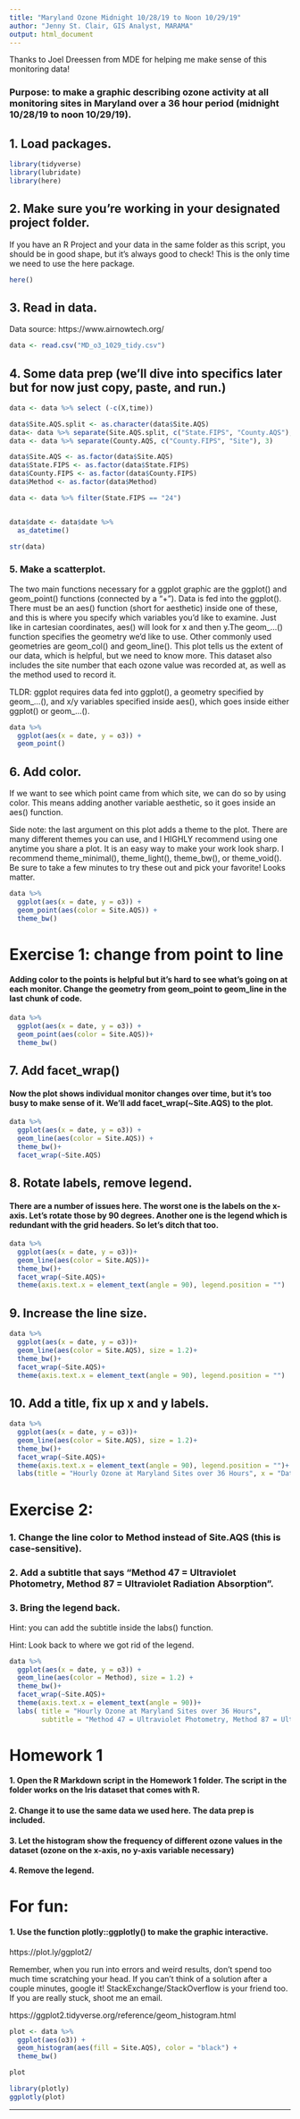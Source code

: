 ```yaml
---
title: "Maryland Ozone Midnight 10/28/19 to Noon 10/29/19"
author: "Jenny St. Clair, GIS Analyst, MARAMA"
output: html_document
---
```

Thanks to Joel Dreessen from MDE for helping me make sense of this monitoring data!

### Purpose: to make a graphic describing ozone activity at all monitoring sites in Maryland over a 36 hour period (midnight 10/28/19 to noon 10/29/19).

## 1. Load packages.
```r
library(tidyverse)
library(lubridate)
library(here)

```

## 2. Make sure you're working in your designated project folder. 
If you have an R Project and your data in the same folder as this script, you should be in good shape, but it's always good to check! This is the only time we need to use the here package.
```r
here()
```

## 3. Read in data. 
Data source: https://www.airnowtech.org/ 
```r
data <- read.csv("MD_o3_1029_tidy.csv")

```


## 4. Some data prep (we'll dive into specifics later but for now just copy, paste, and run.)
```r
data <- data %>% select (-c(X,time))

data$Site.AQS.split <- as.character(data$Site.AQS)
data<- data %>% separate(Site.AQS.split, c("State.FIPS", "County.AQS"), 2)
data <- data %>% separate(County.AQS, c("County.FIPS", "Site"), 3)

data$Site.AQS <- as.factor(data$Site.AQS)
data$State.FIPS <- as.factor(data$State.FIPS)
data$County.FIPS <- as.factor(data$County.FIPS)
data$Method <- as.factor(data$Method)

data <- data %>% filter(State.FIPS == "24")


data$date <- data$date %>% 
  as_datetime() 

str(data)
```

### 5. Make a scatterplot.
The two main functions necessary for a ggplot graphic are the ggplot() and geom_point() functions (connected by a "+"). Data is fed into the ggplot(). There must be an aes() function (short for aesthetic) inside one of these, and this is where you specify which variables you'd like to examine. Just like in cartesian coordinates, aes() will look for x and then y.The geom_...() function specifies the geometry we'd like to use. Other commonly used geometries are geom_col() and geom_line().
This plot tells us the extent of our data, which is helpful, but we need to know more. This dataset also includes the site number that each ozone value was recorded at, as well as the method used to record it.

TLDR: ggplot requires data fed into ggplot(), a geometry specified by geom_...(), and x/y variables specified inside aes(), which goes inside either ggplot() or geom_...().
```r
data %>% 
  ggplot(aes(x = date, y = o3)) +
  geom_point() 
```

## 6. Add color.
If we want to see which point came from which site, we can do so by using color. This means adding another variable aesthetic, so it goes inside an aes() function.

Side note: the last argument on this plot adds a theme to the plot. There are many different themes you can use, and I HIGHLY recommend using one anytime you share a plot. It is an easy way to make your work look sharp. I recommend theme_minimal(), theme_light(), theme_bw(), or theme_void(). Be sure to take a few minutes to try these out and pick your favorite! Looks matter.
```r
data %>% 
  ggplot(aes(x = date, y = o3)) +
  geom_point(aes(color = Site.AQS)) +
  theme_bw()

```


# Exercise 1: change from point to line
#### Adding color to the points is helpful but it's hard to see what's going on at each monitor. Change the geometry from geom_point to geom_line in the last chunk of code.
```r

data %>% 
  ggplot(aes(x = date, y = o3)) +
  geom_point(aes(color = Site.AQS))+
  theme_bw()

```


##  7. Add facet_wrap()
#### Now the plot shows individual monitor changes over time, but it's too busy to make sense of it. We'll add facet_wrap(~Site.AQS) to the plot.
```r
data %>% 
  ggplot(aes(x = date, y = o3)) +
  geom_line(aes(color = Site.AQS)) +
  theme_bw()+
  facet_wrap(~Site.AQS)
```


## 8. Rotate labels, remove legend.
#### There are a number of issues here. The worst one is the labels on the x-axis. Let's rotate those by 90 degrees. Another one is the legend which is redundant with the grid headers. So let's ditch that too.
```r
data %>% 
  ggplot(aes(x = date, y = o3))+
  geom_line(aes(color = Site.AQS))+
  theme_bw()+
  facet_wrap(~Site.AQS)+
  theme(axis.text.x = element_text(angle = 90), legend.position = "")
```

## 9. Increase the line size.
```r
data %>% 
  ggplot(aes(x = date, y = o3))+
  geom_line(aes(color = Site.AQS), size = 1.2)+
  theme_bw()+
  facet_wrap(~Site.AQS)+
  theme(axis.text.x = element_text(angle = 90), legend.position = "")

```

## 10. Add a title, fix up x and y labels.
```r
data %>% 
  ggplot(aes(x = date, y = o3))+
  geom_line(aes(color = Site.AQS), size = 1.2)+
  theme_bw()+
  facet_wrap(~Site.AQS)+
  theme(axis.text.x = element_text(angle = 90), legend.position = "")+
  labs(title = "Hourly Ozone at Maryland Sites over 36 Hours", x = "Date/Time", y = "Ozone PPB")

```

# Exercise 2: 

### 1. Change the line color to Method instead of Site.AQS (this is case-sensitive).
### 2. Add a subtitle that says "Method 47 = Ultraviolet Photometry, Method 87 = Ultraviolet Radiation Absorption". 
### 3. Bring the legend back.

Hint: you can add the subtitle inside the labs() function.

Hint: Look back to where we got rid of the legend.

```r
data %>% 
  ggplot(aes(x = date, y = o3)) +
  geom_line(aes(color = Method), size = 1.2) +
  theme_bw()+
  facet_wrap(~Site.AQS)+
  theme(axis.text.x = element_text(angle = 90))+
  labs( title = "Hourly Ozone at Maryland Sites over 36 Hours", 
        subtitle = "Method 47 = Ultraviolet Photometry, Method 87 = Ultraviolet Radiation Absorption")

```

# Homework 1
#### 1. Open the R Markdown script in the Homework 1 folder. The script in the folder works on the Iris dataset that comes with R. 
#### 2. Change it to use the same data we used here. The data prep is included. 
#### 3. Let the histogram show the frequency of different ozone values in the dataset (ozone on the x-axis, no y-axis variable necessary)
#### 4. Remove the legend.

# For fun: 
#### 1. Use the function plotly::ggplotly() to make the graphic interactive.
https://plot.ly/ggplot2/ 

Remember, when you run into errors and weird results, don't spend too much time scratching your head. If you can't think of a solution after a couple minutes, google it! StackExchange/StackOverflow is your friend too. If you are really stuck, shoot me an email.

https://ggplot2.tidyverse.org/reference/geom_histogram.html 
```r
plot <- data %>% 
  ggplot(aes(o3)) +
  geom_histogram(aes(fill = Site.AQS), color = "black") +
  theme_bw()

plot

library(plotly)
ggplotly(plot)
```

***